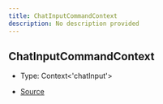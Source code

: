 ```yaml
---
title: ChatInputCommandContext
description: No description provided
---
```


## ChatInputCommandContext

- Type: Context\<'chatInput'>

- [Source](https://github.com/underctrl-io/commandkit/blob/141d1404ab18a8e659209a0fab65466bf3b6dd85/packages/commandkit/src/app/commands/Context.ts#L70)